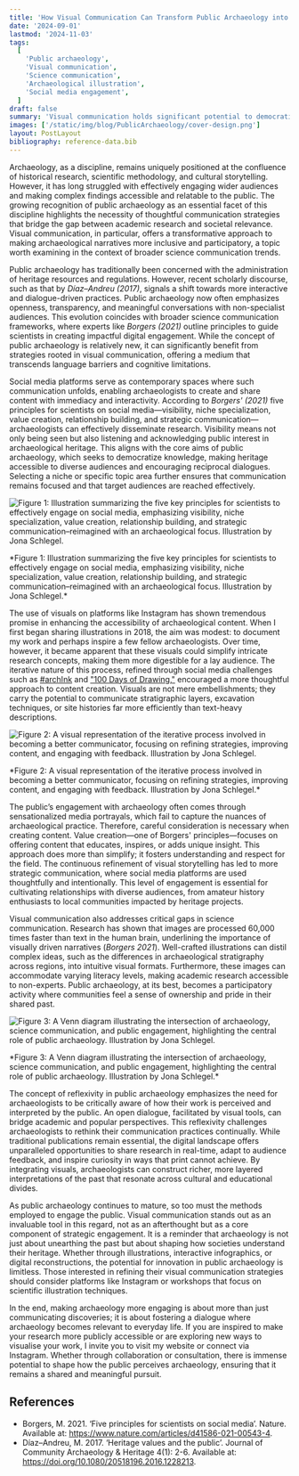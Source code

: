```yaml
---
title: 'How Visual Communication Can Transform Public Archaeology into Engaging Conversations'
date: '2024-09-01'
lastmod: '2024-11-03'
tags:
  [
    'Public archaeology',
    'Visual communication',
    'Science communication',
    'Archaeological illustration',
    'Social media engagement',
  ]
draft: false
summary: 'Visual communication holds significant potential to democratize archaeology, making it more accessible and engaging for the public. By leveraging strategic social media practices and thoughtful visual storytelling, archaeologists can bridge gaps in public understanding, fostering more inclusive and participatory dialogues. The article explores how principles from science communication, such as those outlined by Borgers, can be applied to public archaeology.'
images: ['/static/img/blog/PublicArchaeology/cover-design.png']
layout: PostLayout
bibliography: reference-data.bib
---
```


Archaeology, as a discipline, remains uniquely positioned at the confluence of historical research, scientific methodology, and cultural storytelling. However, it has long struggled with effectively engaging wider audiences and making complex findings accessible and relatable to the public. The growing recognition of public archaeology as an essential facet of this discipline highlights the necessity of thoughtful communication strategies that bridge the gap between academic research and societal relevance. Visual communication, in particular, offers a transformative approach to making archaeological narratives more inclusive and participatory, a topic worth examining in the context of broader science communication trends.

Public archaeology has traditionally been concerned with the administration of heritage resources and regulations. However, recent scholarly discourse, such as that by _Díaz–Andreu (2017)_, signals a shift towards more interactive and dialogue-driven practices. Public archaeology now often emphasizes openness, transparency, and meaningful conversations with non-specialist audiences. This evolution coincides with broader science communication frameworks, where experts like _Borgers (2021)_ outline principles to guide scientists in creating impactful digital engagement. While the concept of public archaeology is relatively new, it can significantly benefit from strategies rooted in visual communication, offering a medium that transcends language barriers and cognitive limitations.

Social media platforms serve as contemporary spaces where such communication unfolds, enabling archaeologists to create and share content with immediacy and interactivity. According to _Borgers' (2021)_ five principles for scientists on social media—visibility, niche specialization, value creation, relationship building, and strategic communication—archaeologists can effectively disseminate research. Visibility means not only being seen but also listening and acknowledging public interest in archaeological heritage. This aligns with the core aims of public archaeology, which seeks to democratize knowledge, making heritage accessible to diverse audiences and encouraging reciprocal dialogues. Selecting a niche or specific topic area further ensures that communication remains focused and that target audiences are reached effectively.

![Figure 1: Illustration summarizing the five key principles for scientists to effectively engage on social media, emphasizing visibility, niche specialization, value creation, relationship building, and strategic communication–reimagined with an archaeological focus. Illustration by Jona Schlegel.](/static/img/blog/PublicArchaeology/figure1-five-principles.jpeg)

<div className="bottom-8 text-sm">
  *Figure 1: Illustration summarizing the five key principles for scientists to effectively engage
  on social media, emphasizing visibility, niche specialization, value creation, relationship
  building, and strategic communication–reimagined with an archaeological focus. Illustration by
  Jona Schlegel.*
</div>

The use of visuals on platforms like Instagram has shown tremendous promise in enhancing the accessibility of archaeological content. When I first began sharing illustrations in 2018, the aim was modest: to document my work and perhaps inspire a few fellow archaeologists. Over time, however, it became apparent that these visuals could simplify intricate research concepts, making them more digestible for a lay audience. The iterative nature of this process, refined through social media challenges such as [#archInk](https://www.archaeoink.com/blog/archInk-Inktober-and-archaeology) and ["100 Days of Drawing,"](https://archaeoink.ck.page/posts/issue-4-of-the-archaeoink-newsletter-100-days-of-drawing) encouraged a more thoughtful approach to content creation. Visuals are not mere embellishments; they carry the potential to communicate stratigraphic layers, excavation techniques, or site histories far more efficiently than text-heavy descriptions.

![Figure 2: A visual representation of the iterative process involved in becoming a better communicator, focusing on refining strategies, improving content, and engaging with feedback. Illustration by Jona Schlegel.](/static/img/blog/PublicArchaeology/figure2-iterative-process.jpeg)

<div className="bottom-8 text-sm">
  *Figure 2: A visual representation of the iterative process involved in becoming a better
  communicator, focusing on refining strategies, improving content, and engaging with feedback.
  Illustration by Jona Schlegel.*
</div>

The public’s engagement with archaeology often comes through sensationalized media portrayals, which fail to capture the nuances of archaeological practice. Therefore, careful consideration is necessary when creating content. Value creation—one of Borgers' principles—focuses on offering content that educates, inspires, or adds unique insight. This approach does more than simplify; it fosters understanding and respect for the field. The continuous refinement of visual storytelling has led to more strategic communication, where social media platforms are used thoughtfully and intentionally. This level of engagement is essential for cultivating relationships with diverse audiences, from amateur history enthusiasts to local communities impacted by heritage projects.

Visual communication also addresses critical gaps in science communication. Research has shown that images are processed 60,000 times faster than text in the human brain, underlining the importance of visually driven narratives (_Borgers 2021_). Well-crafted illustrations can distil complex ideas, such as the differences in archaeological stratigraphy across regions, into intuitive visual formats. Furthermore, these images can accommodate varying literacy levels, making academic research accessible to non-experts. Public archaeology, at its best, becomes a participatory activity where communities feel a sense of ownership and pride in their shared past.

![Figure 3: A Venn diagram illustrating the intersection of archaeology, science communication, and public engagement, highlighting the central role of public archaeology. Illustration by Jona Schlegel.](/static/img/blog/PublicArchaeology/figure3-venn-diagram.jpeg)

<div className="bottom-8 text-sm">
  *Figure 3: A Venn diagram illustrating the intersection of archaeology, science communication, and
  public engagement, highlighting the central role of public archaeology. Illustration by Jona
  Schlegel.*
</div>

The concept of reflexivity in public archaeology emphasizes the need for archaeologists to be critically aware of how their work is perceived and interpreted by the public. An open dialogue, facilitated by visual tools, can bridge academic and popular perspectives. This reflexivity challenges archaeologists to rethink their communication practices continually. While traditional publications remain essential, the digital landscape offers unparalleled opportunities to share research in real-time, adapt to audience feedback, and inspire curiosity in ways that print cannot achieve. By integrating visuals, archaeologists can construct richer, more layered interpretations of the past that resonate across cultural and educational divides.

As public archaeology continues to mature, so too must the methods employed to engage the public. Visual communication stands out as an invaluable tool in this regard, not as an afterthought but as a core component of strategic engagement. It is a reminder that archaeology is not just about unearthing the past but about shaping how societies understand their heritage. Whether through illustrations, interactive infographics, or digital reconstructions, the potential for innovation in public archaeology is limitless. Those interested in refining their visual communication strategies should consider platforms like Instagram or workshops that focus on scientific illustration techniques.

In the end, making archaeology more engaging is about more than just communicating discoveries; it is about fostering a dialogue where archaeology becomes relevant to everyday life. If you are inspired to make your research more publicly accessible or are exploring new ways to visualise your work, I invite you to visit my website or connect via Instagram. Whether through collaboration or consultation, there is immense potential to shape how the public perceives archaeology, ensuring that it remains a shared and meaningful pursuit.

## References

- Borgers, M. 2021. ‘Five principles for scientists on social media’. Nature. Available at: https://www.nature.com/articles/d41586-021-00543-4.
- Díaz–Andreu, M. 2017. ‘Heritage values and the public’. Journal of Community Archaeology & Heritage 4(1): 2-6. Available at: https://doi.org/10.1080/20518196.2016.1228213.
